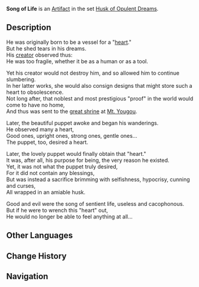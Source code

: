 {{Artifact Infobox
|image = Item Song of Life.png
|set   = Husk of Opulent Dreams
|piece = Sands of Eon
}}
{{Description|As far as Inazuma is concerned, this is some small object from overseas. The heart of this mechanism has been removed, and its hands no longer turn.}}
'''Song of Life''' is an [[Artifact]] in the set [[Husk of Opulent Dreams]].

==Description==
He was originally born to be a vessel for a "[[gnosis|heart]]."<br />But he shed tears in his dreams.<br />His [[Ei|creator]] observed thus:<br />He was too fragile, whether it be as a human or as a tool.

Yet his creator would not destroy him, and so allowed him to continue slumbering.<br />In her latter works, she would also consign designs that might store such a heart to obsolescence.<br />Not long after, that noblest and most prestigious "proof" in the world would come to have no home,<br />And thus was sent to the [[Grand Narukami Shrine|great shrine]] at [[Mt. Yougou]].

Later, the beautiful puppet awoke and began his wanderings.<br />He observed many a heart,<br />Good ones, upright ones, strong ones, gentle ones...<br />The puppet, too, desired a heart.

Later, the lovely puppet would finally obtain that "heart."<br />It was, after all, his purpose for being, the very reason he existed.<br />Yet, it was not what the puppet truly desired,<br />For it did not contain any blessings,<br />But was instead a sacrifice brimming with selfishness, hypocrisy, cunning and curses,<br />All wrapped in an amiable husk.

Good and evil were the song of sentient life, useless and cacophonous.<br />But if he were to wrench this "heart" out,<br />He would no longer be able to feel anything at all...

==Other Languages==
{{Other Languages
|en      = Song of Life
|zhs     = 众生之谣
|zhs_rm  = Zhòngshēng zhi Yáo
|zht     = 眾生之謠
|zht_rm  = Zhòngshēng zhi Yáo
|zh_tl   = The Song of All Living Things
|ja      = 衆生の歌
|ja_rm   = Shujou no Uta
|ja_tl   = The Song of {{w|Sentient beings (Buddhism)|All Living Things}}
|ko      = 중생의 노래
|ko_rm   = Jungsaeng-ui Norae
|ko_tl   = The Song of {{w|Sentient beings (Buddhism)|All Living Things}}
|es      = Canto de la Vida
|es_tl   = 
|fr      = Chant de vie
|fr_tl   = Song of Life
|ru      = Песнь жизни
|ru_tl   = 
|th      = Song of Life
|vi      = Khúc Ca Chúng Sinh
|vi_tl   = 
|de      = Lied der Vergänglichkeit
|de_tl   = Song of Transience
|id      = Song of Life
|pt      = Canção da Vida
|pt_tl   = 
}}

==Change History==
{{Change History|2.3}}

==Navigation==
{{Artifact Set Navbox|Husk of Opulent Dreams}}